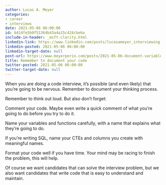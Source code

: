 ```yaml
---
author: Lucas A. Meyer
categories:
- career
- interviews
date: 2021-05-06 06:00:00
id: 6414fe5b0f51364b43a4a15c424cbe6a
include-in-header: _msft-clarity.html
linkedin-link: https://www.linkedin.com/posts/lucasameyer_interviewing-activity-6790481880534933505-RQRe
linkedin-posted: 2021-05-06 06:00:00
linkedin-target-date: null
post-url: https://www.meyerperin.com/posts/2021-05-06-document-variables.html
title: Remember to document your code
twitter-posted: 2021-05-06 06:00:00
twitter-target-date: null
---
```


When you are doing a code interview, it's possible (and even likely) that you're going to be nervous. Remember to document your thinking process.

Remember to think out loud. But also don't forget:

Comment your code. Maybe even write a quick comment of what you're going to do before you try to do it.

Name your variables and functions carefully, with a name that explains what they're going to do.

If you're writing SQL, name your CTEs and columns you create with meaningful names.

Format your code well if you have time. Your mind may be racing to finish the problem, this will help.

Of course we want candidates that can solve the interview problem, but we also want candidates that write code that is easy to understand and maintain.
